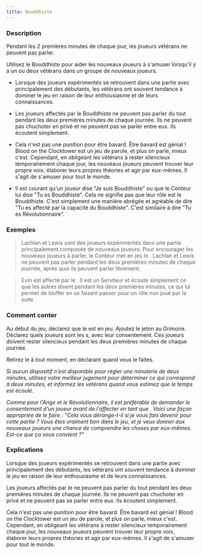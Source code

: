 ```yaml
---
title: Bouddhiste
---
```



<Fabled BOUDDHISTE header />

### Description

Pendant les 2 premières minutes de chaque jour, les joueurs vétérans ne peuvent pas parler.

Utilisez le Bouddhiste pour aider les nouveaux joueurs à s'amuser lorsqu'il y a un ou deux vétérans dans un groupe de nouveaux joueurs.

- Lorsque des joueurs expérimentés se retrouvent dans une partie avec principalement des débutants, les vétérans ont souvent tendance à dominer le jeu en raison de leur enthousiasme et de leurs connaissances.

- Les joueurs affectés par le Bouddhiste ne peuvent pas parler du tout pendant les deux premières minutes de chaque journée. Ils ne peuvent pas chuchoter en privé et ne peuvent pas se parler entre eux. Ils écoutent simplement.

- Cela n'est pas une punition pour être bavard. Être bavard est génial ! Blood on the Clocktower est un jeu de parole, et plus on parle, mieux c'est. Cependant, en obligeant les vétérans à rester silencieux temporairement chaque jour, les nouveaux joueurs peuvent trouver leur propre voix, élaborer leurs propres théories et agir par eux-mêmes. Il s'agit de s'amuser pour tout le monde.

- Il est courant qu'un joueur dise "Je suis Bouddhiste" ou que le Conteur lui dise "Tu es Bouddhiste". Cela ne signifie pas que leur rôle est le Bouddhiste. C'est simplement une manière abrégée et agréable de dire "Tu es affecté par la capacité du Bouddhiste". C'est similaire à dire "Tu es Révolutionnaire".

### Exemples

> Lachlan et Lewis sont des joueurs expérimentés dans une partie principalement composée de nouveaux joueurs. Pour encourager les nouveaux joueurs à parler, le Conteur met en jeu le <Fabled BOUDDHISTE/>. Lachlan et Lewis ne peuvent pas parler pendant les deux premières minutes de chaque journée, après quoi ils peuvent parler librement.

> Evin est affecté par le <Fabled BOUDDHISTE/>. Il est un Serviteur et écoute simplement ce que les autres disent pendant les deux premières minutes, ce qui lui permet de bluffer en se faisant passer pour un rôle non joué par la suite.

### Comment conter

Au début du jeu, déclarez que le <Fabled BOUDDHISTE/> est en jeu. Ajoutez le jeton <Fabled BOUDDHISTE/> au Grimoire. Déclarez quels joueurs sont les <Fabled BOUDDHISTE/>s, avec leur consentement. Ces joueurs doivent rester silencieux pendant les deux premières minutes de chaque journée.

Retirez le <Fabled BOUDDHISTE/> à tout moment, en déclarant quand vous le faites.

_Si aucun dispositif n'est disponible pour régler une minuterie de deux minutes, utilisez votre meilleur jugement pour déterminer ce qui correspond à deux minutes, et informez les vétérans quand vous estimez que le temps est écoulé._

_Comme pour l'Ange et le Révolutionnaire, il est préférable de demander le consentement d'un joueur avant de l'affecter en tant que <Fabled BOUDDHISTE/>. Voici une façon appropriée de le faire : "Cela vous dérange-t-il si je vous fais devenir <Fabled BOUDDHISTE/> pour cette partie ? Vous êtes vraiment bon dans le jeu, et je veux donner aux nouveaux joueurs une chance de comprendre les choses par eux-mêmes. Est-ce que ça vous convient ?"_

### Explications

Lorsque des joueurs expérimentés se retrouvent dans une partie avec principalement des débutants, les vétérans ont souvent tendance à dominer le jeu en raison de leur enthousiasme et de leurs connaissances.

Les joueurs affectés par le <Fabled BOUDDHISTE/> ne peuvent pas parler du tout pendant les deux premières minutes de chaque journée. Ils ne peuvent pas chuchoter en privé et ne peuvent pas se parler entre eux. Ils écoutent simplement.

Cela n'est pas une punition pour être bavard. Être bavard est génial ! Blood on the Clocktower est un jeu de parole, et plus on parle, mieux c'est. Cependant, en obligeant les vétérans à rester silencieux temporairement chaque jour, les nouveaux joueurs peuvent trouver leur propre voix, élaborer leurs propres théories et agir par eux-mêmes. Il s'agit de s'amuser pour tout le monde.
